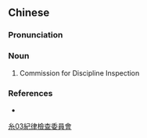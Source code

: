 {{also|纪律检查委员会}}
==Chinese==
{{zh-forms|s=纪律检查委员会|type=223}}

===Pronunciation===
{{zh-pron
|m=jìlǜ jiǎnchá wěiyuánhuì
|cat=n
}}

===Noun===
{{zh-noun}}

# Commission for Discipline Inspection

===References===
* {{pedialite|Central Commission for Discipline Inspection of the Communist Party of China}}

[[Category:zh:Communism|糸03紀律檢查委員會]]